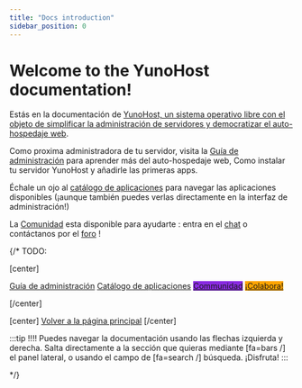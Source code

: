 ```yaml
---
title: "Docs introduction"
sidebar_position: 0
---
```


# Welcome to the YunoHost documentation!

Estás en la documentación de [YunoHost, un sistema operativo libre con el objeto de simplificar la administración de servidores y democratizar el auto-hospedaje web](/admin/overview/what_is_yunohost).

Como proxima administradora de tu servidor, visita la [Guía de administración](/admin) para aprender más del auto-hospedaje web, Como instalar tu servidor YunoHost y añadirle las primeras apps.

Échale un ojo al [catálogo de aplicaciones](https://apps.yunohost.org) para navegar las aplicaciones disponibles (¡aunque también puedes verlas directamente en la interfaz de administración!)

La [Comunidad](/community) esta disponible para ayudarte : entra en el [chat](/community/chat_rooms) o contáctanos por el [foro](/community/forum) !

{/*
TODO:

[center]

<a href="/admindoc" class="btn btn-lg btn-primary inline"><i class="fa fa-cogs"></i> Guía de administración</a>
<a href="/apps" class="btn btn-lg btn-success inline"><i class="fa fa-cubes"></i> Catálogo de aplicaciones</a>
<a href="/community" class="btn btn-lg btn-primary" style="background: blueviolet;border-color: blueviolet;"><i class="fa fa-users"></i> Communidad</a>
<a href="/contribute" style="background: orange; border-color: orange;" class="btn btn-lg btn-error"><i class="fa fa-heart"></i> ¡Colabora!</a>

[/center]

[center]
<a href="https://yunohost.org" class="btn btn-lg inline"><i class="fa fa-fw fa-arrow-left"></i> Volver a la página principal</a>
[/center]

:::tip
!!!! Puedes navegar la documentación usando las flechas izquierda y derecha. Salta directamente a la sección que quieras mediante [fa=bars /] el panel lateral, o usando el campo de [fa=search /] búsqueda. ¡Disfruta!
:::

*/}
